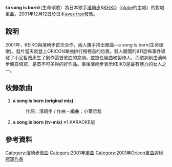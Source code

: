 {{Single infobox
| Name           = a song is born
| Artist         = [[濱崎步|濱崎步]]&[[KEIKO|KEIKO]]
| Album          = various artists featuring songnation
| A-side         = a song is born
| B-side         = 
| Released       = 2001年12月12日
| Format         = [[單曲|單曲]]
| Recorded       = 
| Genre          = [[日本流行音樂|日本流行音樂]]
| Length         = 12分03秒
| Label          = [[avex_trax|avex trax]]
| Writer         = [[濱崎步|濱崎步]]<br />[[小室哲哉|小室哲哉]]
| Producer       = [[小室哲哉|小室哲哉]]<br />[[松浦勝人|松浦勝人]]
| Certification  = 
| Chart position = *最高1名（[[Oricon|Oricon]]）
* 2001年12月度月間第3名（Oricon）
* 2002年1月度月間第4名（Oricon）
* 2002年度年間第18名（Oricon）
| Last single    = 
| This single    = 
| Next single    = 
| Misc           = 
}}

《'''a song is born'''》（生命頌歌）為日本歌手[[濱崎步|濱崎步]]&[[KEIKO|KEIKO]]（[[globe|globe]]的主唱）的對唱單曲，2001年12月12日於日本[[avex_trax|avex trax]]發售。

== 說明 ==
2001年，KEIKO與濱崎步首次合作，兩人攜手推出單曲—a song is born(生命頌歌)。發片當天就登上ORICON單曲排行榜榜首的位置。駭人聽聞的911恐怖事件導發了小室哲哉產生了創作這首歌曲的念頭，並擔任編曲和製作人，而歌詞則由濱崎步親自填寫，是首不可多得的好作品。事後濱崎步表示KEIKO是最有魅力的女人之一。

== 收錄歌曲 ==
#'''a song is born (original mix)'''
#: 作詞：濱崎步 / 作曲・編曲：小室哲哉
#'''a song is born (tv-mix)''' ※1.KARAOKE版

== 參考資料 ==
<references/>
{{Ayumi Hamasaki singles}}
{{Oricon單曲週榜冠軍 (2001年)|2011年12月24日}}

[[Category:濱崎步歌曲|Category:濱崎步歌曲]]
[[Category:2001年單曲|Category:2001年單曲]]
[[Category:2001年Oricon單曲週榜冠軍作品|Category:2001年Oricon單曲週榜冠軍作品]]